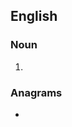 ==English==

===Noun===
{{en-noun}}

# {{alternative form of|en|application program}}

===Anagrams===
* {{anagrams|en|a=aaacgiilmnooppprrst|application programs}}